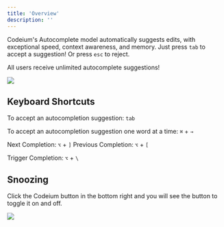 ```yaml
---
title: 'Overview'
description: ''
---
```


Codeium's Autocomplete model automatically suggests edits, with exceptional speed, context awareness, and memory. Just press `tab` to accept a suggestion! Or press `esc` to reject. 

All users receive unlimited autocomplete suggestions!

<img src="https://exafunction.github.io/public/demos/jetbrains_autocomplete_demo.gif"/>

## Keyboard Shortcuts

To accept an autocompletion suggestion: `tab`

To accept an autocompletion suggestion one word at a time: `⌘` + `→`

Next Completion: `⌥` + `]` Previous Completion: `⌥` + `[` 

Trigger Completion: `⌥` + `\`

## Snoozing

Click the Codeium button in the bottom right and you will see the button to toggle it on and off.

<img src="https://exafunction.github.io/public/videos/demos/Snooze-Autocomplete.gif"/>